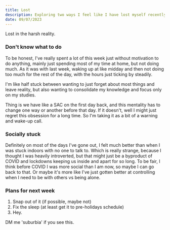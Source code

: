 ```yaml
---
title: Lost
description: Exploring two ways I feel like I have lost myself recently.
date: 09/07/2023
---
```


Lost in the harsh reality.

### Don't know what to do

To be honest, I've really spent a lot of this week just without motivation to do anything, mainly just spending most of my time at home, but not doing much. As it was with last week, waking up at like midday and then not doing too much for the rest of the day, with the hours just ticking by steadily.

I'm like half stuck between wanting to just forget about most things and leave reality, but also wanting to consolidate my knowledge and focus only on my studies.

Thing is we have like a SAC on the first day back, and this mentality has to change one way or another before that day. If it doesn't, well I might just regret this obsession for a long time. So I'm taking it as a bit of a warning and wake-up call.

### Socially stuck

Definitely on most of the days I've gone out, I felt much better than when I was stuck indoors with no one to talk to. Which is really strange, because I thought I was heavily introverted, but that might just be a byproduct of COVID and lockdowns keeping us inside and apart for so long. To be fair, I think before COVID I was more social than I am now, so maybe I can go back to that. Or maybe it's more like I've just gotten better at controlling when I need to be with others vs being alone.

### Plans for next week

1. Snap out of it (if possible, maybe not)
2. Fix the sleep (at least get it to pre-holidays schedule)
3. Hey.

DM me 'suburbia' if you see this.